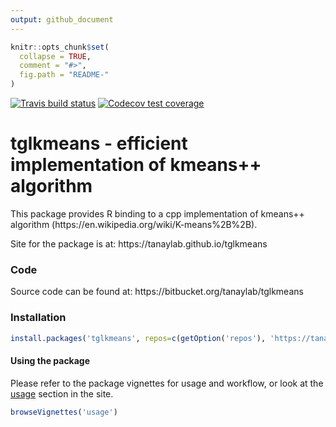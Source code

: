 ```yaml
---
output: github_document
---
```


```r
knitr::opts_chunk$set(
  collapse = TRUE,
  comment = "#>",
  fig.path = "README-"
)
```

<!-- badges: start -->
  [![Travis build status](https://travis-ci.org/tanaylab/tglkmeans.svg?branch=master)](https://travis-ci.org/tanaylab/tglkmeans)
[![Codecov test coverage](https://codecov.io/gh/tanaylab/tglkmeans/branch/master/graph/badge.svg)](https://codecov.io/gh/tanaylab/tglkmeans?branch=master)
<!-- badges: end -->


# tglkmeans - efficient implementation of kmeans++ algorithm

This package provides R binding to a cpp implementation of kmeans++ algorithm (https://en.wikipedia.org/wiki/K-means%2B%2B).

Site for the package is at:
https://tanaylab.github.io/tglkmeans


### Code
Source code can be found at: https://bitbucket.org/tanaylab/tglkmeans


### Installation 

```r
install.packages('tglkmeans', repos=c(getOption('repos'), 'https://tanaylab.bitbucket.io/repo'))
```

#### Using the package
Please refer to the package vignettes for usage and workflow, or look at the [usage](https://tanaylab.bitbucket.io/tglkmeans/articles/usage.html) section in the site.


```r
browseVignettes('usage') 
```

